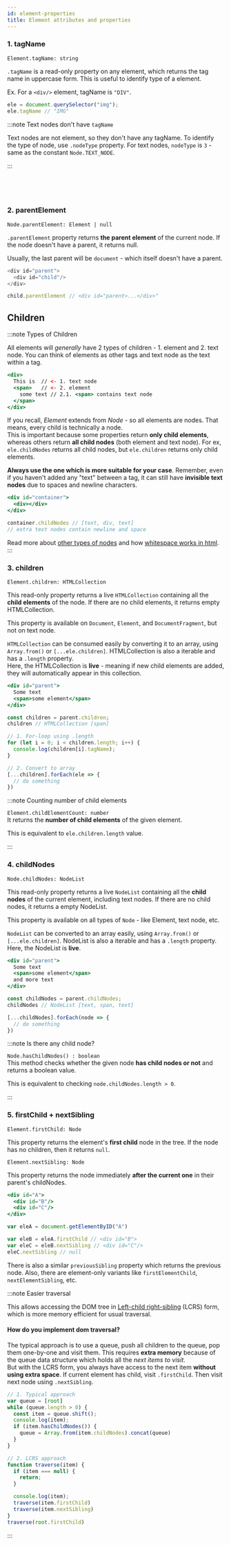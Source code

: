 ```yaml
---
id: element-properties
title: Element attributes and properties
---
```



### 1. tagName

`Element.tagName: string`

`.tagName` is a read-only property on any element, which returns the tag name in uppercase form. This is useful to identify type of a element.

Ex. For a `<div/>` element, tagName is `"DIV"`. 

```js
ele = document.querySelector("img");
ele.tagName // "IMG"
```

:::note Text nodes don't have `tagName`

Text nodes are not element, so they don't have any tagName. To identify the type of node, use `.nodeType` property. For text nodes, `nodeType` is `3` - same as the constant `Node.TEXT_NODE`.

:::

<span>
  <MDN title="tagName" i url="https://developer.mozilla.org/en-US/docs/Web/API/Element/tagName" />&nbsp;

  <MDN title="nodeType" i url="https://developer.mozilla.org/en-US/docs/Web/API/Node/nodeType" />&nbsp;
</span>

### 2. parentElement

`Node.parentElement: Element | null`

`.parentElement` property returns **the parent element** of the current node. If the node doesn't have a parent, it returns null.

Usually, the last parent will be `document` - which itself doesn't have a parent.

```js
<div id="parent">
  <div id="child"/>
</div>

child.parentElement // <div id="parent>...</div>"
```

## Children

:::note Types of Children

All elements will *generally* have 2 types of children - 1. element and 2. text node.
You can think of elements as other tags and text node as the text within a tag. 

```jsx
<div>
  This is  // <- 1. text node
  <span>   // <- 2. element
    some text // 2.1. <span> contains text node
  </span>
</div>
```

If you recall, *Element* extends from *Node* - so all elements are nodes. That means, every child is technically a node.  
This is important because some properties return **only child elements**, whereas others return **all child nodes** (both element and text node). For ex, `ele.childNodes` returns all child nodes, but `ele.children` returns only child elements. 

**Always use the one which is more suitable for your case**. Remember, even if you haven't added any "text" between a tag, it can still have **invisible text nodes** due to spaces and newline characters.

```jsx
<div id="container">
  <div></div>
</div>

container.childNodes // [text, div, text]
// extra text nodes contain newline and space
```

Read more about [other types of nodes](https://developer.mozilla.org/en-US/docs/Web/API/Node/nodeType) and how [whitespace works in html](https://developer.mozilla.org/en-US/docs/Web/API/Document_Object_Model/Whitespace).
:::

### 3. children

`Element.children: HTMLCollection`

This read-only property returns a live `HTMLCollection` containing all the **child elements** of the node. If there are no child elements, it returns empty HTMLCollection.

This property is available on `Document`, `Element`, and `DocumentFragment`, but not on text node.

`HTMLCollection` can be consumed easily by converting it to an array, using `Array.from()` or `[...ele.children]`. HTMLCollection is also a iterable and has a `.length` property.  
Here, the HTMLCollection is **live** - meaning if new child elements are added, they will automatically appear in this collection.

```jsx
<div id="parent">
  Some text
  <span>some element</span>
</div>

const children = parent.children;
children // HTMLCollection [span]

// 1. For-loop using .length
for (let i = 0; i < children.length; i++) {
  console.log(children[i].tagName);
}

// 2. Convert to array
[...children].forEach(ele => {
  // do something
})

```

:::note Counting number of child elements

`Element.childElementCount: number`  
It returns the **number of child elements** of the given element.

This is equivalent to `ele.children.length` value.

:::


<MDN title="children" url="https://developer.mozilla.org/en-US/docs/Web/API/ParentNode/children" />

### 4. childNodes

`Node.childNodes: NodeList`

This read-only property returns a live `NodeList` containing all the **child nodes** of the current element, including text nodes. If there are no child nodes, it returns a empty NodeList.

This property is available on all types of `Node` - like Element, text node, etc.

`NodeList` can be converted to an array easily, using `Array.from()` or `[...ele.children]`. NodeList is also a iterable and has a `.length` property.  
Here, the NodeList is **live**.

```jsx
<div id="parent">
  Some text
  <span>some element</span>
  and more text
</div>

const childNodes = parent.childNodes;
childNodes // NodeList [text, span, text]

[...childNodes].forEach(node => {
  // do something
})
```

:::note Is there any child node?

`Node.hasChildNodes() : boolean`  
This method checks whether the given node **has child nodes or not** and returns a boolean value.

This is equivalent to checking `node.childNodes.length > 0`.

:::

<MDN title="childNodes" url="https://developer.mozilla.org/en-US/docs/Web/API/Node/childNodes" />

### 5. firstChild + nextSibling

`Element.firstChild: Node`  

This property returns the element's **first child** node in the tree. If the node has no children, then it returns `null`.

`Element.nextSibling: Node`  

This property returns the node immediately **after the current one** in their parent's childNodes.

```jsx
<div id="A">
  <div id="B"/>
  <div id="C"/>
</div>

var eleA = document.getElementByID("A")

var eleB = eleA.firstChild // <div id="B">
var eleC = eleB.nextSibling // <div id="C"/>
eleC.nextSibling // null
```

There is also a similar `previousSibling` property which returns the previous node. Also, there are element-only variants like `firstElementChild`, `nextElementSibling`, etc.

<Accordion title="Why is this useful?">

:::note Easier traversal

This allows accessing the DOM tree in [Left-child right-sibling](https://en.wikipedia.org/wiki/Left-child_right-sibling_binary_tree) (LCRS) form, which is more memory efficient for usual traversal. 

#### How do you implement **dom traversal**?  

The typical approach is to use a queue, push all children to the queue, pop them one-by-one and visit them. This requires **extra  memory** because of the queue data structure which holds all the *next items to visit*.  
But with the LCRS form, you always have access to the next item **without using extra space**. If current element has child, visit `.firstChild`. Then visit next node using `.nextSibling`.

```js
// 1. Typical approach
var queue = [root]
while (queue.length > 0) {
  const item = queue.shift();
  console.log(item);
  if (item.hasChildNodes()) {
    queue = Array.from(item.childNodes).concat(queue)
  }
}

// 2. LCRS approach
function traverse(item) {
  if (item === null) {
    return;
  }

  console.log(item);
  traverse(item.firstChild)
  traverse(item.nextSibling)
}
traverse(root.firstChild)
```
:::

</Accordion>

<span>
  <MDN i title="firstChild" url="https://developer.mozilla.org/en-US/docs/Web/API/Node/firstChild" />&nbsp;
  <MDN i title="nextSibling" url="https://developer.mozilla.org/en-US/docs/Web/API/Node/nextSibling" />
</span>


<!-- ## Content - html, text

## Attribute, class, id, data

## Scroll -->
